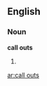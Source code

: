 ==English==
===Noun===
'''call outs'''

# {{plural of|call out}}

{{anagrams:en/acllostu}}
[[ar:call outs]]
